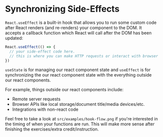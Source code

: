 # Synchronizing Side-Effects

`React.useEffect` is a built-in hook that allows you to run some custom code
after React renders (and re-renders) your component to the DOM. It accepts a
callback function which React will call after the DOM has been updated:

```javascript
React.useEffect(() => {
  // your side-effect code here.
  // this is where you can make HTTP requests or interact with browser APIs.
})
```

`useState` is for managing our react component state and `useEffect` is for
synchronizing the our react component state with the everything outside our
react components.

For example, things outside our react components include:

- Remote server requests
- Browser APIs like local storage/document title/media devices/etc.
- Integrations with non-react code

Feel free to take a look at `src/examples/hook-flow.png` if you're interested in
the timing of when your functions are run. This will make more sense after
finishing the exercises/extra credit/instruction.

